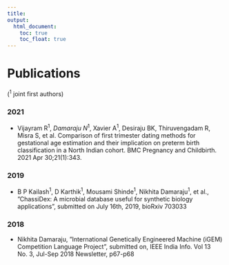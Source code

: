 ```yaml
---
title: 
output: 
  html_document:
    toc: true
    toc_float: true
---
```


# Publications
(<sup>1</sup> joint first authors)

### 2021

*	Vijayram R<sup>1</sup>, *Damaraju N*<sup>1</sup>, Xavier A<sup>1</sup>, Desiraju BK, Thiruvengadam R, Misra S, et al. Comparison of first trimester dating methods for gestational age estimation and their implication on preterm birth classification in a North Indian cohort. BMC Pregnancy and Childbirth. 2021 Apr 30;21(1):343. 

### 2019

*	B P Kailash<sup>1</sup>, D Karthik<sup>1</sup>, Mousami Shinde<sup>1</sup>, Nikhita Damaraju<sup>1</sup>, et al., ”ChassiDex: A microbial database useful for synthetic biology applications”, submitted on July 16th, 2019, bioRxiv 703033 

### 2018 

*	Nikhita Damaraju, ”International Genetically Engineered Machine (iGEM) Competition Language Project”, submitted on, IEEE India Info. Vol 13 No. 3, Jul-Sep 2018 Newsletter, p67-p68 




